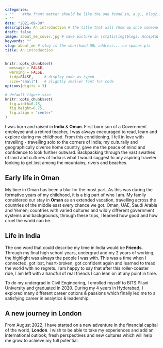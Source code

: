 ```yaml
---
categories:  
- ""    #the front matter should be like the one found in, e.g., blog2.md. It cannot be like the normal Rmd we used
- ""
date: "2021-09-30"
description: An introduction # the title that will show up once someone gets to this page
draft: false
image: about_me_cover.jpg # save picture in \static\img\blogs. Acceptable formats= jpg, jpeg, or png . Your iPhone pics wont work
keywords: ""
slug: about_me # slug is the shorthand URL address... no spaces plz
title: An introduction
---
```

  



```r
knitr::opts_chunk$set(
  message = FALSE, 
  warning = FALSE, 
  tidy=FALSE,     # display code as typed
  size="small")   # slightly smaller font for code
options(digits = 3)

# default figure size
knitr::opts_chunk$set(
  fig.width=6.75, 
  fig.height=6.75,
  fig.align = "center"
)
```



I was born and raised in **India** & **Oman**. First born son of a Government employee and a retired teacher, I was always encouraged to read, learn and explore during my childhood. From this conditioning, I fell in love with travelling - travelling solo to the corners of India; my culturally and geographically diverse home country, gave me the peace of mind and confidence to look further outward. Backpacking through the vast swathes of land and cultures of India is what I would suggest to any aspiring traveler looking to get lost among the mountains, rivers and beaches.

## Early life in Oman

My time in Oman has been a blur for the most part. As this was during the formative years of my childhood, it is a big part of who I am. My family considered our stay in **Oman** as an extended vacation, travelling across the countries of the middle east every chance we got. Oman, UAE, Saudi Arabia and Yemen; countries with varied cultures and wildly different government systems and backgrounds, through these trips, I learned how good and how cruel the world can be.

## Life in India

The one word that could describe my time in India would be **Friends**. Through my final high school years, undergrad and my 2 years of working, the highlight was always the people I was with. This was a time when I connected, got lost, heart-broken, got confident again and learned to tread the world with no regrets. I am happy to say that after this roller-coaster ride, I am left with a handful of real friends I can lean on at any point in time.

To do my undergrad in Civil Engineering, I enrolled myself to BITS Pilani University and graduated in 2020. During my 4 years in Hyderabad, I explored many different career options & passions which finally led me to a satisfying career in analytics & leadership.

## A new journey in London
From August 2022, I have started on a new adventure in the financial capital of the world, **London**. I wish to be able to take my experiences and add an international outlook; fresh perspectives and new cultures which will help me grow to achieve my full potential.

